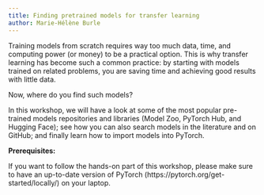 ```yaml
---
title: Finding pretrained models for transfer learning
author: Marie-Hélène Burle
---
```


:::{.def}

Training models from scratch requires way too much data, time, and computing power (or money) to be a practical option. This is why transfer learning has become such a common practice: by starting with models trained on related problems, you are saving time and achieving good results with little data.

Now, where do you find such models?

In this workshop, we will have a look at some of the most popular pre-trained models repositories and libraries (Model Zoo, PyTorch Hub, and Hugging Face); see how you can also search models in the literature and on GitHub; and finally learn how to import models into PyTorch.

**Prerequisites:**

If you want to follow the hands-on part of this workshop, please make sure to have an up-to-date version of PyTorch (https://pytorch.org/get-started/locally/) on your laptop.

:::

<!-- https://modelzoo.co/ -->
<!-- https://pytorch.org/hub/ -->
<!-- https://paperswithcode.com/ -->
<!-- https://arxiv.org/ -->
<!-- https://huggingface.co/ -->
